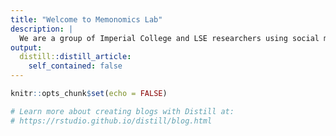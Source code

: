 ```yaml
---
title: "Welcome to Memonomics Lab"
description: |
  We are a group of Imperial College and LSE researchers using social media data to answer questions relevant to economics and current affairs.
output:
  distill::distill_article:
    self_contained: false
---
```


```r
knitr::opts_chunk$set(echo = FALSE)

# Learn more about creating blogs with Distill at:
# https://rstudio.github.io/distill/blog.html

```




